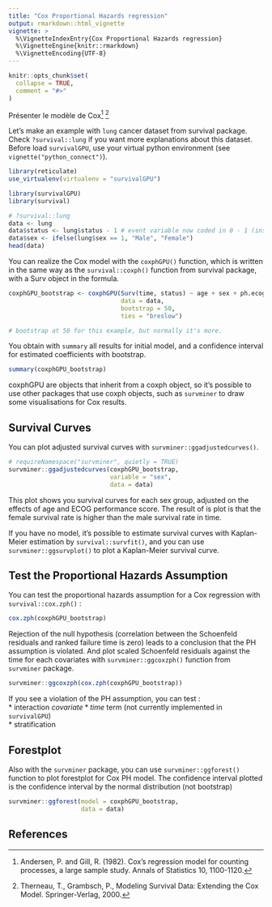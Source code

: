 ```yaml
---
title: "Cox Proportional Hazards regression"
output: rmarkdown::html_vignette
vignette: >
  %\VignetteIndexEntry{Cox Proportional Hazards regression}
  %\VignetteEngine{knitr::rmarkdown}
  %\VignetteEncoding{UTF-8}
---
```


```r
knitr::opts_chunk$set(
  collapse = TRUE,
  comment = "#>"
)
```


Présenter le modèle de Cox[^cox1] [^cox2]



Let's make an example with `lung` cancer dataset from survival package. Check `?survival::lung` if you want more explanations about this dataset. Before load `survivalGPU`, use your virtual python environment (see `vignette("python_connect")`).

```r
library(reticulate)
use_virtualenv(virtualenv = "survivalGPU")
```

```r
library(survivalGPU)
library(survival)
```

```r
# ?survival::lung
data <- lung
data$status <- lung$status - 1 # event variable now coded in 0 - 1 (instead of 1 - 2)
data$sex <- ifelse(lung$sex == 1, "Male", "Female")
head(data)
```

You can realize the Cox model with the `coxphGPU()` function, which is written in the same way as the `survival::coxph()` function from survival package, with a Surv object in the formula.

```r
coxphGPU_bootstrap <- coxphGPU(Surv(time, status) ~ age + sex + ph.ecog,
                               data = data,
                               bootstrap = 50,
                               ties = "breslow")

# bootstrap at 50 for this example, but normally it's more.
```

You obtain with `summary` all results for initial model, and a confidence interval for estimated coefficients with bootstrap. 

```r
summary(coxphGPU_bootstrap)
```


coxphGPU are objects that inherit from a coxph object, so it's possible to use other packages that use coxph objects, such as `survminer` to draw some visualisations for Cox results.

## Survival Curves

You can plot adjusted survival curves with `survminer::ggadjustedcurves()`.

```r
# requireNamespace("survminer", quietly = TRUE)
survminer::ggadjustedcurves(coxphGPU_bootstrap,
                            variable = "sex",
                            data = data)
```

This plot shows you survival curves for each sex group, adjusted on the effects of age and ECOG performance score. The result of is plot is that the female survival rate is higher than the male survival rate in time.  

If you have no model, it's possible to estimate survival curves with Kaplan-Meier estimation by `survival::survfit()`, and you can use `survminer::ggsurvplot()` to plot a Kaplan-Meier survival curve.

## Test the Proportional Hazards Assumption

You can test the proportional hazards assumption for a Cox regression with `survival::cox.zph()` :

```r
cox.zph(coxphGPU_bootstrap)
```

Rejection of the null hypothesis (correlation between the Schoenfeld residuals and ranked failure time is zero) leads to a conclusion that the PH assumption is violated.
And plot scaled Schoenfeld residuals against the time for each covariates with `survminer::ggcoxzph()` function from `survminer` package.

```r
survminer::ggcoxzph(cox.zph(coxphGPU_bootstrap))
```

If you see a violation of the PH assumption, you can test :  
* interaction $covariate*time$ term (not currently implemented in `survivalGPU`)  
* stratification  

## Forestplot

Also with the `survminer` package, you can use `survminer::ggforest()` function to plot forestplot for Cox PH model. The confidence interval plotted is the confidence interval by the normal distribution (not bootstrap)

```r
survminer::ggforest(model = coxphGPU_bootstrap,
                    data = data)
```


## References

[^cox1]: Andersen, P. and Gill, R. (1982). Cox's regression model for counting processes, a large sample study. Annals of Statistics 10, 1100-1120.  
[^cox2]: Therneau, T., Grambsch, P., Modeling Survival Data: Extending the Cox Model. Springer-Verlag, 2000.  
